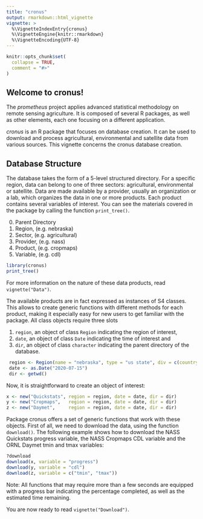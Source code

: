 ```yaml
---
title: "cronus"
output: rmarkdown::html_vignette
vignette: >
  %\VignetteIndexEntry{cronus}
  %\VignetteEngine{knitr::rmarkdown}
  %\VignetteEncoding{UTF-8}
---
```


```r
knitr::opts_chunk$set(
  collapse = TRUE,
  comment = "#>"
)
```

## Welcome to cronus!

The *prometheus* project applies advanced statistical methodology on remote sensing agriculture. It is composed of several R packages, as well as other elements, each one focusing on a different application.

*cronus* is an R package that focuses on database creation. It can be used to download and process agricultural, environmental and satellite data from various sources. This vignette concerns the cronus database creation.

## Database Structure

The database takes the form of a 5-level structured directory. For a specific region, data can belong to one of three sectors: agricultural, environmental or satellite. Data are made available by a provider, usually an organization or a lab, which organizes the data in one or more products. Each product contains several variables of interest. You can see the materials covered in the package by calling the function `print_tree()`.

0. Parent Directory
1. Region, (e.g. nebraska)
2. Sector, (e.g. agricultural)
3. Provider, (e.g. nass)
4. Product, (e.g. cropmaps)
5. Variable, (e.g. cdl)


```r
library(cronus)
print_tree()
```

For more information on the nature of these data products, read `vignette("Data")`.

The available products are in fact expressed as instances of S4 classes. This allows to create generic functions with different methods for each product, making it especially easy for new users to get familiar with the package. All class objects require three slots

1. `region`, an object of class `Region` indicating the region of interest,
2. `date`, an object of class `Date` indicating the time of interest and
3. `dir`, an object of class `character` indicating the parent directory of the database.

```r
 region <- Region(name = "nebraska", type = "us state", div = c(country = "United States", state = "Nebraska"))
 date <- as.Date("2020-07-15")
 dir <- getwd()
```

Now, it is straightforward to create an object of interest:

```r
x <- new("Quickstats", region = region, date = date, dir = dir)
y <- new("Cropmaps",   region = region, date = date, dir = dir)
z <- new("Daymet",     region = region, date = date, dir = dir)
```

Package cronus offers a set of generic functions that work with these objects. First of all, we need to download the data, using the function `download()`. The following example shows how to download the NASS Quickstats progress variable, the NASS Cropmaps CDL variable and the ORNL Daymet tmin and tmax variables:

```r
?download
download(x, variable = "progress")
download(y, variable = "cdl")
download(z, variable = c("tmin", "tmax"))
```

Note: All functions that may require more than a few seconds are equipped with a progress bar indicating the percentage completed, as well as the estimated time remaining.

You are now ready to read `vignette("Download")`.
